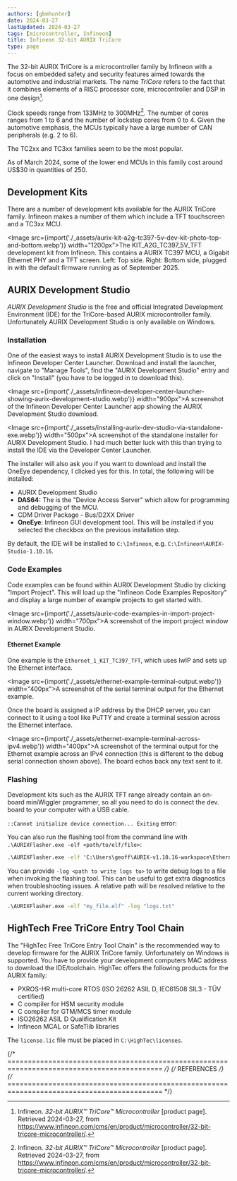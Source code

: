 ```yaml
---
authors: [gbmhunter]
date: 2024-03-27
lastUpdated: 2024-03-27
tags: [microcontroller, Infineon]
title: Infineon 32-bit AURIX TriCore
type: page
---
```


<WarningIsNotes />

The 32-bit AURIX TriCore is a microcontroller family by Infineon with a focus on embedded safety and security features aimed towards the automotive and industrial markets. The name _TriCore_ refers to the fact that it combines elements of a RISC processor core, microcontroller and DSP in one design[^infineon-32-bit-aurix-tricore-microcontroller].

Clock speeds range from 133MHz to 300MHz[^infineon-32-bit-aurix-tricore-microcontroller]. The number of cores ranges from 1 to 6 and the number of lockstep cores from 0 to 4. Given the automotive emphasis, the MCUs typically have a large number of CAN peripherals (e.g. 2 to 6).

The TC2xx and TC3xx families seem to be the most popular.

As of March 2024, some of the lower end MCUs in this family cost around US$30 in quantities of 250.

## Development Kits

There are a number of development kits available for the AURIX TriCore family. Infineon makes a number of them which include a TFT touchscreen and a TC3xx MCU.

<Image src={import('./_assets/aurix-kit-a2g-tc397-5v-dev-kit-photo-top-and-bottom.webp')} width="1200px">The KIT_A2G_TC397_5V_TFT development kit from Infineon. This contains a AURIX TC397 MCU, a Gigabit Ethernet PHY and a TFT screen. Left: Top side. Right: Bottom side, plugged in with the default firmware running as of September 2025.</Image>

## AURIX Development Studio

_AURIX Development Studio_ is the free and official Integrated Development Environment (IDE) for the TriCore-based AURIX microcontroller family. Unfortunately AURIX Development Studio is only available on Windows.

### Installation

One of the easiest ways to install AURIX Development Studio is to use the Infineon Developer Center Launcher. Download and install the launcher, navigate to "Manage Tools", find the "AURIX Development Studio" entry and click on "Install" (you have to be logged in to download this).

<Image src={import('./_assets/infineon-developer-center-launcher-showing-aurix-development-studio.webp')} width="900px">A screenshot of the Infineon Developer Center Launcher app showing the AURIX Development Studio download.</Image>

<Image src={import('./_assets/installing-aurix-dev-studio-via-standalone-exe.webp')} width="500px">A screenshot of the standalone installer for AURIX Development Studio. I had much better luck with this than trying to install the IDE via the Developer Center Launcher.</Image>

The installer will also ask you if you want to download and install the OneEye dependency, I clicked yes for this. In total, the following will be installed:

- AURIX Development Studio
- **DAS64:** The is the "Device Access Server" which allow for programming and debugging of the MCU.
- CDM Driver Package - Bus/D2XX Driver
- **OneEye**: Infineon GUI development tool. This will be installed if you selected the checkbox on the previous installation step.

By default, the IDE will be installed to `C:\Infineon`, e.g. `C:\Infineon\AURIX-Studio-1.10.16`.

### Code Examples

Code examples can be found within AURIX Development Studio by clicking "Import Project". This will load up the "Infineon Code Examples Repository" and display a large number of example projects to get started with.

<Image src={import('./_assets/aurix-code-examples-in-import-project-window.webp')} width="700px">A screenshot of the import project window in AURIX Development Studio.</Image>

#### Ethernet Example

One example is the `Ethernet_1_KIT_TC397_TFT`, which uses lwIP and sets up the Ethernet interface.

<Image src={import('./_assets/ethernet-example-terminal-output.webp')} width="400px">A screenshot of the serial terminal output for the Ethernet example.</Image>

Once the board is assigned a IP address by the DHCP server, you can connect to it using a tool like PuTTY and create a terminal session across the Ethernet interface.

<Image src={import('./_assets/ethernet-example-terminal-across-ipv4.webp')} width="400px">A screenshot of the terminal output for the Ethernet example across an IPv4 connection (this is different to the debug serial connection shown above). The board echos back any text sent to it.</Image>

### Flashing

Development kits such as the AURIX TFT range already contain an on-board miniWiggler programmer, so all you need to do is connect the dev. board to your computer with a USB cable.

`::Cannot initialize device connection... Exiting` error: 

You can also run the flashing tool from the command line with `.\AURIXFlasher.exe -elf <path/to/elf/file>`:

```cmd
.\AURIXFlasher.exe -elf 'C:\Users\geoff\AURIX-v1.10.16-workspace\Ethernet_1_KIT_TC397_TFT\TriCore Debug (TASKING)\Ethernet_1_KIT_TC397_TFT.elf'
```

You can provide `-log <path to write logs to>` to write debug logs to a file when invoking the flashing tool. This can be useful to get extra diagnostics when troubleshooting issues. A relative path will be resolved relative to the current working directory.

```cmd
.\AURIXFlasher.exe -elf "my_file.elf" -log "logs.txt"
```

## HighTech Free TriCore Entry Tool Chain

The "HighTec Free TriCore Entry Tool Chain" is the recommended way to develop firmware for the AURIX TriCore family. Unfortunately on Windows is supported. You have to provide your development computers MAC address to download the IDE/toolchain. HighTec offers the following products for the AURIX family:

- PXROS-HR multi-core RTOS (ISO 26262 ASIL D, IEC61508 SIL3 - TÜV certified)
- C compiler for HSM security module
- C compiler for GTM/MCS timer module
- ISO26262 ASIL D Qualification Kit
- Infineon MCAL or SafeTlib libraries

The `license.lic` file must be placed in `C:\HighTec\licenses`.

{/* ============================================================================================ */}
{/* REFERENCES */}
{/* ============================================================================================ */}

[^infineon-32-bit-aurix-tricore-microcontroller]: Infineon. _32-bit AURIX™ TriCore™ Microcontroller_ [product page]. Retrieved 2024-03-27, from https://www.infineon.com/cms/en/product/microcontroller/32-bit-tricore-microcontroller/.
